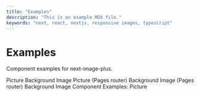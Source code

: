 ```yaml
---
title: "Examples"
description: "This is an example MDX file."
keywords: "next, react, nextjs, responsive images, typescript"
---
```


# Examples

Component examples for next-image-plus.

<SimpleGrid>
  <FeaturedLink href="/examples/picture" size="lg">
    Picture
  </FeaturedLink>
  <FeaturedLink href="/examples/background-image" size="lg">
    Background Image
  </FeaturedLink>
  <FeaturedLink href="/examples-pages/picture" size="lg">
    Picture (Pages router)
  </FeaturedLink>
  <FeaturedLink href="/examples-pages/background-image" size="lg">
    Background Image (Pages router)
  </FeaturedLink>
</SimpleGrid>

<PageNav>
  <PageNavItem href="/docs/background-image" direction="prev">
    Background Image Component
  </PageNavItem>
  <PageNavItem href="/examples/picture" direction="next">
    Examples: Picture
  </PageNavItem>
</PageNav>
